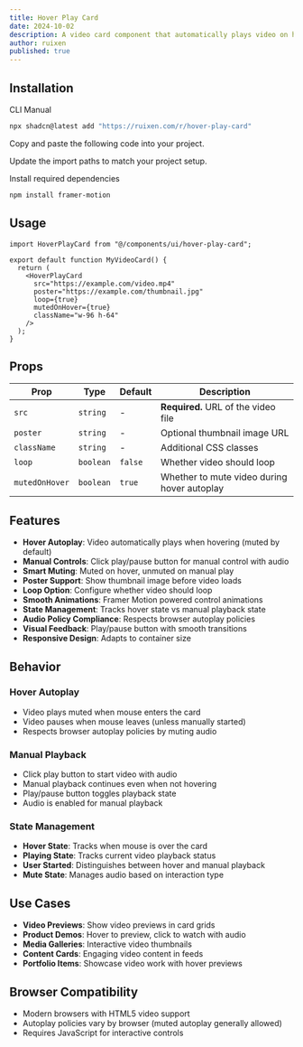 ```yaml
---
title: Hover Play Card
date: 2024-10-02
description: A video card component that automatically plays video on hover and provides manual playback controls with smooth animations.
author: ruixen
published: true
---
```


<ComponentPreview name="hover-play-card-demo" />

## Installation

<Tabs defaultValue="cli">

<TabsList>
  <TabsTrigger value="cli">CLI</TabsTrigger>
  <TabsTrigger value="manual">Manual</TabsTrigger>
</TabsList>
<TabsContent value="cli">

```bash
npx shadcn@latest add "https://ruixen.com/r/hover-play-card"
```

</TabsContent>

<TabsContent value="manual">

<Steps>

<Step>Copy and paste the following code into your project.</Step>

<ComponentSource name="hover-play-card" />

<Step>Update the import paths to match your project setup.</Step>

<Step>Install required dependencies</Step>

```bash
npm install framer-motion
```

</Steps>

</TabsContent>

</Tabs>

## Usage

```tsx
import HoverPlayCard from "@/components/ui/hover-play-card";

export default function MyVideoCard() {
  return (
    <HoverPlayCard
      src="https://example.com/video.mp4"
      poster="https://example.com/thumbnail.jpg"
      loop={true}
      mutedOnHover={true}
      className="w-96 h-64"
    />
  );
}
```

## Props

| Prop           | Type      | Default | Description                                 |
| -------------- | --------- | ------- | ------------------------------------------- |
| `src`          | `string`  | -       | **Required.** URL of the video file         |
| `poster`       | `string`  | -       | Optional thumbnail image URL                |
| `className`    | `string`  | -       | Additional CSS classes                      |
| `loop`         | `boolean` | `false` | Whether video should loop                   |
| `mutedOnHover` | `boolean` | `true`  | Whether to mute video during hover autoplay |

## Features

- **Hover Autoplay**: Video automatically plays when hovering (muted by default)
- **Manual Controls**: Click play/pause button for manual control with audio
- **Smart Muting**: Muted on hover, unmuted on manual play
- **Poster Support**: Show thumbnail image before video loads
- **Loop Option**: Configure whether video should loop
- **Smooth Animations**: Framer Motion powered control animations
- **State Management**: Tracks hover state vs manual playback state
- **Audio Policy Compliance**: Respects browser autoplay policies
- **Visual Feedback**: Play/pause button with smooth transitions
- **Responsive Design**: Adapts to container size

## Behavior

### Hover Autoplay

- Video plays muted when mouse enters the card
- Video pauses when mouse leaves (unless manually started)
- Respects browser autoplay policies by muting audio

### Manual Playback

- Click play button to start video with audio
- Manual playback continues even when not hovering
- Play/pause button toggles playback state
- Audio is enabled for manual playback

### State Management

- **Hover State**: Tracks when mouse is over the card
- **Playing State**: Tracks current video playback status
- **User Started**: Distinguishes between hover and manual playback
- **Mute State**: Manages audio based on interaction type

## Use Cases

- **Video Previews**: Show video previews in card grids
- **Product Demos**: Hover to preview, click to watch with audio
- **Media Galleries**: Interactive video thumbnails
- **Content Cards**: Engaging video content in feeds
- **Portfolio Items**: Showcase video work with hover previews

## Browser Compatibility

- Modern browsers with HTML5 video support
- Autoplay policies vary by browser (muted autoplay generally allowed)
- Requires JavaScript for interactive controls
